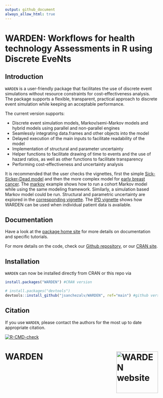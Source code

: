 ```yaml
---
output: github_document
always_allow_html: true
---
```


# WARDEN: Workflows for health technology Assessments in R using Discrete EveNts

## Introduction
`WARDEN` is a user-friendly package that facilitates the use of discrete event simulations without resource constraints for cost-effectiveness analysis.
The package supports a flexible, transparent, practical approach to discrete event simulation while keeping an acceptable performance.

The current version supports:

* Discrete event simulation models, Markov/semi-Markov models and hybrid models using parallel and non-parallel engines
* Seamlessly integrating data.frames and other objects into the model
* Delayed execution of the main inputs to facilitate readability of the model
* Implementation of structural and parameter uncertainty
* Helper functions to facilitate drawing of time to events and the use of hazard ratios, as well as other functions to facilitate transparency
* Performing cost-effectiveness and uncertainty analysis

It is recommended that the user checks the vignettes, first the simple [Sick-Sicker-Dead model](https://jsanchezalv.github.io/WARDEN/articles/example_ssd.html) and then the more complex model for [early breast cancer](https://jsanchezalv.github.io/WARDEN/articles/example_eBC.html). The [markov](https://jsanchezalv.github.io/WARDEN/articles/example_markov.html) example shows how to run a cohort Markov model while using the same modeling framework. Similarly, a simulation based Markov model could be run. Structural and parametric uncertainty are explored in the [corresponding vignette](https://jsanchezalv.github.io/WARDEN/articles/example_uncertainty.html). The [IPD vignette](https://jsanchezalv.github.io/WARDEN/articles/example_ipd.html) shows how WARDEN can be used when individual patient data is available.

## Documentation

Have a look at the [package home site](https://jsanchezalv.github.io/WARDEN/index.html) for more details on documentation and specific tutorials.

For more details on the code, check our [Github repository](https://github.com/jsanchezalv/WARDEN), or our [CRAN site](https://cran.r-project.org/package=WARDEN).

## Installation

`WARDEN` can now be installed directly from CRAN or this repo via

``` r
install.packages("WARDEN") #CRAN version 

# install.packages("devtools")
devtools::install_github("jsanchezalv/WARDEN", ref="main") #github version
```

## Citation

If you use `WARDEN`, please contact the authors for the most up to date appropriate citation.

<!-- badges: start -->
  [![R-CMD-check](https://github.com/jsanchezalv/WARDEN/actions/workflows/R-CMD-check.yaml/badge.svg)](https://github.com/jsanchezalv/WARDEN/actions/workflows/R-CMD-check.yaml)
<!-- badges: end -->


# WARDEN <a href="https://jsanchezalv.github.io/WARDEN/"><img src="man/figures/logo.png" align="right" height="137" alt="WARDEN website" /></a>
